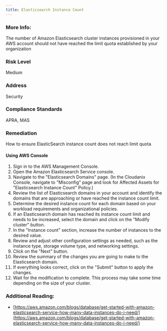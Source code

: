 ```yaml
---
title: Elasticsearch Instance Count
---
```


### More Info:

The number of Amazon Elasticsearch cluster instances provisioned in your AWS account should not have reached the limit quota established by your organization

### Risk Level

Medium

### Address

Security

### Compliance Standards

APRA, MAS

### Remediation

How to ensure ElasticSearch instance count does not reach limit quota

#### Using AWS Console

1. Sign in to the AWS Management Console.
2. Open the Amazon Elasticsearch Service console.
3. Navigate to the "Elasticsearch Domains" page.
   (In the Cloudanix Console, navigate to "Misconfig" page and look for Affected Assets for "Elasticsearch Instance Count" Policy.)
4. Review the list of Elasticsearch domains in your account and identify the domains that are approaching or have reached the instance count limit.
5. Determine the desired instance count for each domain based on your workload requirements and organizational policies.
6. If an Elasticsearch domain has reached its instance count limit and needs to be increased, select the domain and click on the "Modify cluster" button.
7. In the "Instance count" section, increase the number of instances to the desired value.
8. Review and adjust other configuration settings as needed, such as the instance type, storage volume type, and networking settings.
9. Click on the "Next" button.
10. Review the summary of the changes you are going to make to the Elasticsearch domain.
11. If everything looks correct, click on the "Submit" button to apply the changes.
12. Wait for the modification to complete. This process may take some time depending on the size of your cluster.

### Additional Reading:

- [https://aws.amazon.com/blogs/database/get-started-with-amazon-elasticsearch-service-how-many-data-instances-do-i-need/](https://aws.amazon.com/blogs/database/get-started-with-amazon-elasticsearch-service-how-many-data-instances-do-i-need/)
